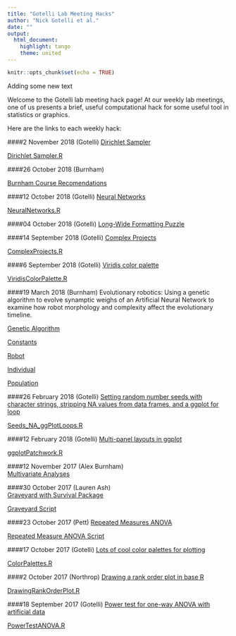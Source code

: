 ```yaml
---
title: "Gotelli Lab Meeting Hacks"
author: "Nick Gotelli et al."
date: ""
output: 
  html_document: 
    highlight: tango
    theme: united
---
```


```r
knitr::opts_chunk$set(echo = TRUE)
```
Adding some new text

Welcome to the Gotelli lab meeting hack page! At our weekly lab meetings, one of us presents a brief, useful computational hack for some useful tool in statistics or graphics.

Here are the links to each weekly hack:

####2 November 2018 (Gotelli)
[Dirichlet Sampler](NickGotelli/DirichletSampler.html)

[Dirichlet Sampler.R](NickGotelli/DirichletSampler.R)

####26 October 2018 (Burnham)

[Burnham Course Recomendations](AlexBurnham/CompBiolMS_Burnham.html)


####12 October 2018 (Gotelli)
[Neural Networks](NickGotelli/NeuralNetworks.html)

[NeuralNetworks.R](NickGotelli/NeuralNetworks.R)

####04 October 2018 (Gotelli)
[Long-Wide Formatting Puzzle](NickGotelli/LongWideFormat.html)

####14 September 2018 (Gotelli)
[Complex Projects](NickGotelli/ComplexProjects.html)

[ComplexProjects.R](NickGotelli/ComplexProjects.R)


####6 September 2018 (Gotelli)
[Viridis color palette](NickGotelli/ViridisColorPalette.html)

[ViridisColorPalette.R](NickGotelli/ViridisColorPalette.R)


####19 March 2018 (Burnham)
Evolutionary robotics: Using a genetic algorithm to evolve synamptic weighs of an Artificial Neural Network to examine how robot morphology and complexity affect the evolutionary timeline.


[Genetic Algorithm](AlexBurnham/geneticAlgorithm.py.html)


[Constants](AlexBurnham/constants.py.html)


[Robot](AlexBurnham/robotThree.py.html)


[Individual](AlexBurnham/individual.py.html)


[Population](AlexBurnham/population.py.html)

####26 February 2018 (Gotelli)
[Setting random number seeds with character strings, stripping NA values from data frames, and a ggplot for loop](NickGotelli/Seeds_NA_ggPlotLoops.html)

[Seeds_NA_ggPlotLoops.R](NickGotelli/Seeds_NA_ggPlotLoops.R)

####12 February 2018 (Gotelli)
[Multi-panel layouts in ggplot](NickGotelli/ggplotPatchwork.html)

[ggplotPatchwork.R](NickGotelli/ggplotPatchwork.R)

####12 November 2017 (Alex Burnham)   
[Multivariate Analyses](AlexBurnham/LoCal_MV.html)   

####30 October 2017 (Lauren Ash)   
[Graveyard with Survival Package](LaurenAsh/Graveyard_Survival_Package.html)   

[Graveyard Script](LaurenAsh/Graveyard_Script_Updated.R)   
     
####23 October 2017 (Pett)
[Repeated Measures ANOVA](LindseyPett/Pett_AVbyFgTime.html)    
   
[Repeated Measure ANOVA Script](LindseyPett/Pett_AVbyFgTime.R)   
   
####17 October 2017 (Gotelli)
[Lots of cool color palettes for plotting](NickGotelli/ColorPalettes.html)

[ColorPalettes.R](NickGotelli/ColorPalettes.R)

####2 October 2017 (Northrop)
[Drawing a rank order plot in base R](AmandaNorthrop/DrawingRankOrderPlot.html)

[DrawingRankOrderPlot.R](AmandaNorthrop/DrawingRankOrderPlot.R)

####18 September 2017 (Gotelli)
[Power test for one-way ANOVA with artificial data](NickGotelli/PowerTestANOVA.html)

[PowerTestANOVA.R](NickGotelli/PowerTestANOVA.R)



